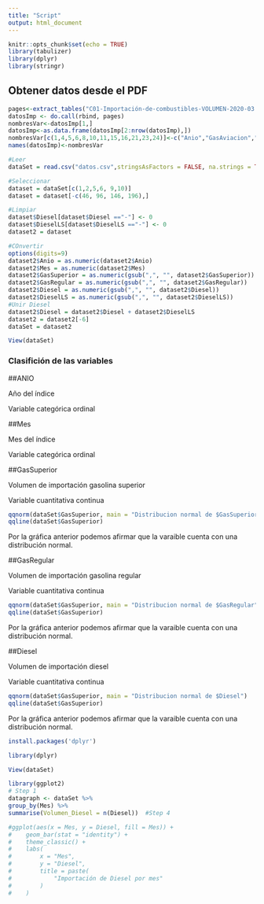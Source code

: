 ```yaml
---
title: "Script"
output: html_document
---
```


```r
knitr::opts_chunk$set(echo = TRUE)
library(tabulizer)
library(dplyr)
library(stringr)
```

## Obtener datos desde el PDF
```r
pages<-extract_tables("C01-Importación-de-combustibles-VOLUMEN-2020-03.pdf") #PDF con datos actualizados
datosImp <- do.call(rbind, pages)
nombresVar<-datosImp[1,]
datosImp<-as.data.frame(datosImp[2:nrow(datosImp),])
nombresVar[c(1,4,5,6,8,10,11,15,16,21,23,24)]<-c("Anio","GasAviacion","GasSuperior","GasRegular","rTurboJet","DieselLS","DieselULS","AceitesLub","GrasasLub","PetroleoReconst","Orimulsion","MezclasOleosas")
names(datosImp)<-nombresVar
```

```r
#Leer
dataSet = read.csv("datos.csv",stringsAsFactors = FALSE, na.strings = TRUE, strip.white = TRUE,sep = ",", encoding="UTF-8" )

```

```r
#Seleccionar
dataset = dataSet[c(1,2,5,6, 9,10)]
dataset = dataset[-c(46, 96, 146, 196),]
```

```r
#Limpiar
dataset$Diesel[dataset$Diesel =="-"] <- 0
dataset$DieselLS[dataset$DieselLS =="-"] <- 0
dataset2 = dataset
```

```r
#COnvertir
options(digits=9)
dataset2$Anio = as.numeric(dataset2$Anio)
dataset2$Mes = as.numeric(dataset2$Mes)
dataset2$GasSuperior = as.numeric(gsub(",", "", dataset2$GasSuperior))
dataset2$GasRegular = as.numeric(gsub(",", "", dataset2$GasRegular))
dataset2$Diesel = as.numeric(gsub(",", "", dataset2$Diesel))
dataset2$DieselLS = as.numeric(gsub(",", "", dataset2$DieselLS))
#Unir Diesel
dataset2$Diesel = dataset2$Diesel + dataset2$DieselLS
dataset2 = dataset2[-6]
dataSet = dataset2
```

```r
View(dataSet)
```

### Clasifición de las variables

##ANIO

Año del índice

Variable categórica ordinal

##Mes

Mes del índice

Variable categórica ordinal

##GasSuperior

Volumen de importación gasolina superior

Variable cuantitativa continua

```r
qqnorm(dataSet$GasSuperior, main = "Distribucion normal de $GasSuperior")
qqline(dataSet$GasSuperior)
```

Por la gráfica anterior podemos afirmar que la varaible cuenta con una distribución normal. 

##GasRegular

Volumen de importación gasolina regular

Variable cuantitativa continua

```r
qqnorm(dataSet$GasSuperior, main = "Distribucion normal de $GasRegular")
qqline(dataSet$GasSuperior)
```

Por la gráfica anterior podemos afirmar que la varaible cuenta con una distribución normal. 

##Diesel

Volumen de importación diesel

Variable cuantitativa continua

```r
qqnorm(dataSet$GasSuperior, main = "Distribucion normal de $Diesel")
qqline(dataSet$GasSuperior)
```

Por la gráfica anterior podemos afirmar que la varaible cuenta con una distribución normal. 

```r
install.packages('dplyr')
```


```r
library(dplyr)
```

```r
View(dataSet)
```


```r
library(ggplot2)
# Step 1
datagraph <- dataSet %>% 
group_by(Mes) %>% 
summarise(Volumen_Diesel = n(Diesel))  #Step 4

#ggplot(aes(x = Mes, y = Diesel, fill = Mes)) +
#    geom_bar(stat = "identity") +
#    theme_classic() +
#    labs(
#        x = "Mes",
#        y = "Diesel",
#        title = paste(
#            "Importación de Diesel por mes"
#        )
#    )
```

